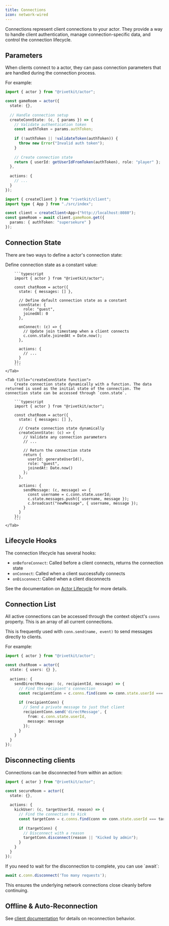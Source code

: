 ```yaml
---
title: Connections
icon: network-wired
---
```


Connections represent client connections to your actor. They provide a way to handle client authentication, manage connection-specific data, and control the connection lifecycle.

## Parameters

When clients connect to a actor, they can pass connection parameters that are handled during the connection process.

For example:

<CodeGroup>

```typescript actor.ts
import { actor } from "@rivetkit/actor";

const gameRoom = actor({
  state: {},
  
  // Handle connection setup
  createConnState: (c, { params }) => {
    // Validate authentication token
    const authToken = params.authToken;
    
    if (!authToken || !validateToken(authToken)) {
      throw new Error("Invalid auth token");
    }
    
    // Create connection state
    return { userId: getUserIdFromToken(authToken), role: "player" };
  },
  
  actions: {
    // ...
  }
});
```

```typescript client.ts
import { createClient } from "rivetkit/client";
import type { App } from "./src/index";

const client = createClient<App>("http://localhost:8080");
const gameRoom = await client.gameRoom.get({
  params: { authToken: "supersekure" }
});
```

</CodeGroup>

## Connection State

There are two ways to define a actor's connection state:

<Tabs>
	<Tab title="connState constant">
		Define connection state as a constant value:

		```typescript
		import { actor } from "@rivetkit/actor";

		const chatRoom = actor({
		  state: { messages: [] },
		  
		  // Define default connection state as a constant
		  connState: {
		    role: "guest",
		    joinedAt: 0
		  },
		  
		  onConnect: (c) => {
		    // Update join timestamp when a client connects
		    c.conn.state.joinedAt = Date.now();
		  },
		  
		  actions: {
		    // ...
		  }
		});
		```
	</Tab>

	<Tab title="createConnState function">
		Create connection state dynamically with a function. The data returned is used as the initial state of the connection. The connection state can be accessed through `conn.state`.

		```typescript
		import { actor } from "@rivetkit/actor";

		const chatRoom = actor({
		  state: { messages: [] },
		  
		  // Create connection state dynamically
		  createConnState: (c) => {
		    // Validate any connection parameters
		    // ...
		    
		    // Return the connection state
		    return { 
		      userId: generateUserId(),
		      role: "guest",
		      joinedAt: Date.now()
		    };
		  },
		  
		  actions: {
		    sendMessage: (c, message) => {
		      const username = c.conn.state.userId;
		      c.state.messages.push({ username, message });
		      c.broadcast("newMessage", { username, message });
		    }
		  }
		});
		```
	</Tab>
</Tabs>

## Lifecycle Hooks

The connection lifecycle has several hooks:

- `onBeforeConnect`: Called before a client connects, returns the connection state
- `onConnect`: Called when a client successfully connects
- `onDisconnect`: Called when a client disconnects

See the documentation on [Actor Lifecycle](/actors/lifecycle) for more details.

## Connection List

All active connections can be accessed through the context object's `conns` property. This is an array of all current connections.

This is frequently used with `conn.send(name, event)` to send messages directly to clients.

For example:

```typescript
import { actor } from "@rivetkit/actor";

const chatRoom = actor({
  state: { users: {} },
  
  actions: {
    sendDirectMessage: (c, recipientId, message) => {
      // Find the recipient's connection
      const recipientConn = c.conns.find(conn => conn.state.userId === recipientId);
      
      if (recipientConn) {
        // Send a private message to just that client
        recipientConn.send('directMessage', {
          from: c.conn.state.userId,
          message: message
        });
      }
    }
  }
});
```

## Disconnecting clients

Connections can be disconnected from within an action:

```typescript
import { actor } from "@rivetkit/actor";

const secureRoom = actor({
  state: {},
  
  actions: {
    kickUser: (c, targetUserId, reason) => {
      // Find the connection to kick
      const targetConn = c.conns.find(conn => conn.state.userId === targetUserId);
      
      if (targetConn) {
        // Disconnect with a reason
        targetConn.disconnect(reason || "Kicked by admin");
      }
    }
  }
});
```

<Tip>
If you need to wait for the disconnection to complete, you can use `await`:

```typescript
await c.conn.disconnect('Too many requests');
```

This ensures the underlying network connections close cleanly before continuing.
</Tip>

## Offline & Auto-Reconnection

See [client documentation](/actors/communicating-with-actors) for details on reconnection behavior.
